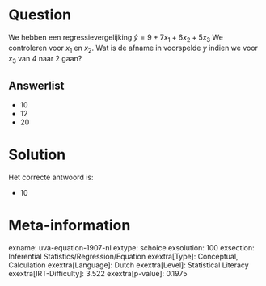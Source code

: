 Question
========

We hebben een regressievergelijking $\hat{y} = 9 + 7x_{1} +
6x_{2} + 5x_{3}$ We controleren voor *x*~1~ en *x*~2~. Wat is de
afname in voorspelde *y* indien we voor *x*~3~ van 4 naar 2 gaan?

Answerlist
----------

* 10
* 12
* 20

Solution
========

Het correcte antwoord is: 

* 10

Meta-information
================
exname: uva-equation-1907-nl
extype: schoice
exsolution: 100
exsection: Inferential Statistics/Regression/Equation
exextra[Type]: Conceptual, Calculation
exextra[Language]: Dutch
exextra[Level]: Statistical Literacy
exextra[IRT-Difficulty]: 3.522
exextra[p-value]: 0.1975

